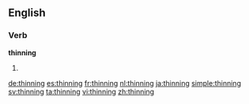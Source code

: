 ==English==

===Verb===
'''thinning'''

# {{present participle of|thin}}

[[de:thinning]]
[[es:thinning]]
[[fr:thinning]]
[[nl:thinning]]
[[ja:thinning]]
[[simple:thinning]]
[[sv:thinning]]
[[ta:thinning]]
[[vi:thinning]]
[[zh:thinning]]